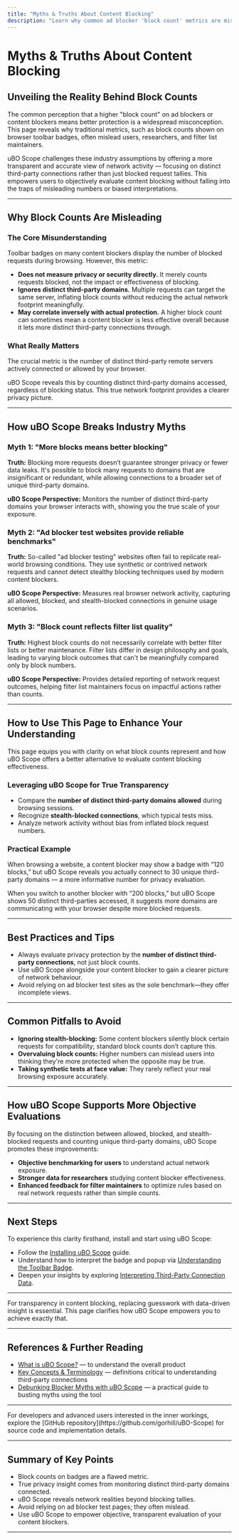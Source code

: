 ```yaml
---
title: "Myths & Truths About Content Blocking"
description: "Learn why common ad blocker 'block count' metrics are misleading, and how uBO Scope challenges industry misconceptions. See how the extension supports more objective evaluations—helping you, researchers, and filter maintainers move beyond unreliable benchmarks toward true network transparency."
---
```


# Myths & Truths About Content Blocking

## Unveiling the Reality Behind Block Counts

The common perception that a higher "block count" on ad blockers or content blockers means better protection is a widespread misconception. This page reveals why traditional metrics, such as block counts shown on browser toolbar badges, often mislead users, researchers, and filter list maintainers.

uBO Scope challenges these industry assumptions by offering a more transparent and accurate view of network activity — focusing on distinct third-party connections rather than just blocked request tallies. This empowers users to objectively evaluate content blocking without falling into the traps of misleading numbers or biased interpretations.

---

## Why Block Counts Are Misleading

### The Core Misunderstanding

Toolbar badges on many content blockers display the number of blocked requests during browsing. However, this metric:

- **Does not measure privacy or security directly.** It merely counts requests blocked, not the impact or effectiveness of blocking.
- **Ignores distinct third-party domains.** Multiple requests can target the same server, inflating block counts without reducing the actual network footprint meaningfully.
- **May correlate inversely with actual protection.** A higher block count can sometimes mean a content blocker is less effective overall because it lets more distinct third-party connections through.

### What Really Matters

The crucial metric is the number of distinct third-party remote servers actively connected or allowed by your browser.

uBO Scope reveals this by counting distinct third-party domains accessed, regardless of blocking status. This true network footprint provides a clearer privacy picture.

---

## How uBO Scope Breaks Industry Myths

### Myth 1: "More blocks means better blocking"

**Truth:** Blocking more requests doesn’t guarantee stronger privacy or fewer data leaks. It's possible to block many requests to domains that are insignificant or redundant, while allowing connections to a broader set of unique third-party domains.

**uBO Scope Perspective:** Monitors the number of distinct third-party domains your browser interacts with, showing you the true scale of your exposure.

### Myth 2: "Ad blocker test websites provide reliable benchmarks"

**Truth:** So-called "ad blocker testing" websites often fail to replicate real-world browsing conditions. They use synthetic or contrived network requests and cannot detect stealthy blocking techniques used by modern content blockers.

**uBO Scope Perspective:** Measures real browser network activity, capturing all allowed, blocked, and stealth-blocked connections in genuine usage scenarios.

### Myth 3: "Block count reflects filter list quality"

**Truth:** Highest block counts do not necessarily correlate with better filter lists or better maintenance. Filter lists differ in design philosophy and goals, leading to varying block outcomes that can't be meaningfully compared only by block numbers.

**uBO Scope Perspective:** Provides detailed reporting of network request outcomes, helping filter list maintainers focus on impactful actions rather than counts.

---

## How to Use This Page to Enhance Your Understanding

This page equips you with clarity on what block counts represent and how uBO Scope offers a better alternative to evaluate content blocking effectiveness.

### Leveraging uBO Scope for True Transparency

- Compare the **number of distinct third-party domains allowed** during browsing sessions.
- Recognize **stealth-blocked connections**, which typical tests miss.
- Analyze network activity without bias from inflated block request numbers.

### Practical Example

When browsing a website, a content blocker may show a badge with “120 blocks,” but uBO Scope reveals you actually connect to 30 unique third-party domains — a more informative number for privacy evaluation.

When you switch to another blocker with “200 blocks,” but uBO Scope shows 50 distinct third-parties accessed, it suggests more domains are communicating with your browser despite more blocked requests.

---

## Best Practices and Tips

- Always evaluate privacy protection by the **number of distinct third-party connections**, not just block counts.
- Use uBO Scope alongside your content blocker to gain a clearer picture of network behaviour.
- Avoid relying on ad blocker test sites as the sole benchmark—they offer incomplete views.

---

## Common Pitfalls to Avoid

- **Ignoring stealth-blocking:** Some content blockers silently block certain requests for compatibility; standard block counts don’t capture this.
- **Overvaluing block counts:** Higher numbers can mislead users into thinking they're more protected when the opposite may be true.
- **Taking synthetic tests at face value:** They rarely reflect your real browsing exposure accurately.

---

## How uBO Scope Supports More Objective Evaluations

By focusing on the distinction between allowed, blocked, and stealth-blocked requests and counting unique third-party domains, uBO Scope promotes these improvements:

- **Objective benchmarking for users** to understand actual network exposure.
- **Stronger data for researchers** studying content blocker effectiveness.
- **Enhanced feedback for filter maintainers** to optimize rules based on real network requests rather than simple counts.

---

## Next Steps

To experience this clarity firsthand, install and start using uBO Scope:

- Follow the [Installing uBO Scope](../../getting-started/installation-and-prerequisites/installing-ubo-scope) guide.
- Understand how to interpret the badge and popup via [Understanding the Toolbar Badge](../../getting-started/setup-and-first-use/understanding-the-badge).
- Deepen your insights by exploring [Interpreting Third-Party Connection Data](../../guides/analyzing-network-activity/interpreting-results).

---

For transparency in content blocking, replacing guesswork with data-driven insight is essential. This page clarifies how uBO Scope empowers you to achieve exactly that.

---

## References & Further Reading

- [What is uBO Scope?](./what-is-ubo-scope) — to understand the overall product
- [Key Concepts & Terminology](./key-concepts-terminology) — definitions critical to understanding third-party connections
- [Debunking Blocker Myths with uBO Scope](../../guides/analyzing-network-activity/myth-debunking-workflow) — a practical guide to busting myths using the tool


---

<Info>
For developers and advanced users interested in the inner workings, explore the [GitHub repository](https://github.com/gorhill/uBO-Scope) for source code and implementation details.
</Info>

---

## Summary of Key Points

- Block counts on badges are a flawed metric.
- True privacy insight comes from monitoring distinct third-party domains connected.
- uBO Scope reveals network realities beyond blocking tallies.
- Avoid relying on ad blocker test pages; they often mislead.
- Use uBO Scope to empower objective, transparent evaluation of your content blockers.

---